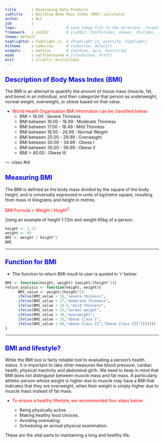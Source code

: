 ```yaml
---
title       : Developing Data Products
subtitle    : Building Body Mass Index (BMI) calculator
author      : HLC
job         :  
logo:                       # save image file in the directory ./assets/img
framework   : io2012        # {io2012, html5slides, shower, dzslides, revealjs, ...}
theme: default
highlighter : highlight.js  # {highlight.js, prettify, highlight}
hitheme     : tomorrow      # {tomorrow, default}
widgets     : mathjax       # {mathjax, quiz, bootstrap}
mode        : selfcontained # {standalone, draft}
knit        : slidify::knit2slides
---
```



## <span style="color:blue">Description of Body Mass Index (BMI)</span>

The BMI is an attempt to quantify the amount of tissue mass (muscle, fat, and bone) in an individual, and then categorize that person as underweight, normal weight, overweight, or obese based on that value. 

- <span style="color:red"> World Health Organisation BMI information can be classified below:</span>
    +  BMI < 16.00                 :   Severe Thinness
    +  BMI between 16.00 - 16.99   :   Moderate Thinness
    +  BMI between 17.00 - 18.49   :   Mild Thinness
    +  BMI between 18.50 - 24.99   :   Normal Weight
    +  BMI between 25.00 - 29.99   :   Overweight
    +  BMI between 30.00 - 34.99   :   Obese I
    +  BMI between 35.00 - 39.99   :   Obese II
    +  BMI > 40.00                 :   Obese III

--- .class #id 

## <span style="color:blue">Measuring BMI</span>

The BMI is defined as the body mass divided by the square of the body height, and is universally expressed in units of kg/metre square, resulting from mass in kilograms and height in metres.

<span style="color:red">BMI Formula = Weight / $Height^2$</span>

Using an example of height 1.72m and weight 65kg of a person:
```r
height <- 1.72
weight <- 65
BMI <- weight / height^2
BMI
```


---

## <span style="color:blue">Function for BMI</span>

- The function to return BMI result to user is quoted in 'r' below:
```r
BMI <- function(height, weight) {weight/(height^2)}
return_analysis <- function(height, weight){
      BMI_value <- weight/(height^2)
      ifelse(BMI_value < 16,"severe thinness",
      ifelse(BMI_value < 17,"moderate thinness",
      ifelse(BMI_value < 18.5,"mild thinness",
      ifelse(BMI_value < 25,"normal weight",
      ifelse(BMI_value < 30,"overweight",
      ifelse(BMI_value < 35,"obese Class I",
      ifelse(BMI_value < 40,"obese Class II","obese Class III")))))))
}
```

---

## <span style="color:blue">BMI and lifestyle?</span>

While the BMI tool is fairly reliable tool to evaluating a person's health status. It is important to take other measures like blood pressure, cardiac health, physical inactivity and abdominal girth. We need to keep in mind that BMI does not distinguish between muscle mass and fat mass. A particularly athletic person whose weight is higher due to muscle may have a BMI that indicates that they are overweight, when their weight is simply higher due to muscle mass instead of fat mass.

- <span style="color:red">To ensure a healthy lifestyle, we recommended four steps below:</span>

    + Being physically active.
    + Making healthy food choices.
    + Avoiding overeating.
    + Scheduling an annual physical examination.

These are the vital parts to maintaining a long and healthy life.

